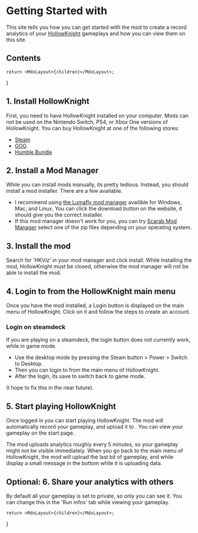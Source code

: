
# Getting Started with <HKVizText />

This site tells you how you can get started with the <HKVizText /> mod to create a record analytics of your <a href="https://www.hollowknight.com" target="_blank">HollowKnight</a> gameplays and how you can view them on this site.

## Contents

    return <MdxLayout>{children}</MdxLayout>;
}

## 1. Install HollowKnight

First, you need to have HollowKnight installed on your computer. Mods can not be used on the Nintendo Switch, PS4, or Xbox One versions of HollowKnight.
You can buy HollowKnight at one of the following stores:

-   <a href="https://store.steampowered.com/app/367520/Hollow_Knight/" target="_blank">
        Steam
    </a>
-   <a href="https://www.gog.com/game/hollow_knight" target="_blank">
        GOG
    </a>
-   <a href="https://www.humblebundle.com/store/hollow-knight" target="_blank">
        Humble Bundle
    </a>

## 2. Install a Mod Manager

While you can install mods manually, its pretty tedious. Instead, you should install a mod installer.
There are a few available.

-   I recommend using <a href="https://themulhima.github.io/Lumafly/" target="_blank">the Lumafly mod manager</a> availible for Windows, Mac, and Linux.
    You can click the download button on the website, it should give you the correct installer.
-   If this mod manager doesn't work for you, you can try <a href="https://github.com/fifty-six/Scarab/releases/latest" target="_blank">Scarab Mod Manager</a>
    select one of the zip files depending on your operating system.

## 3. Install the <HKVizText /> mod

Search for 'HKViz' in your mod manager and click install.
While installing the mod, HollowKnight must be closed, otherwise the mod manager will not be able to install the mod.

## 4. Login to <HKVizText /> from the HollowKnight main menu

Once you have the mod installed, a Login button is displayed on the main menu of HollowKnight.
Click on it and follow the steps to create an account.

### Login on steamdeck

If you are playing on a steamdeck, the login button does not currently work, while in game mode.

-   Use the desktop mode by pressing the Steam button > Power > Switch to Desktop.
-   Then you can login to <HKVizText /> from the main menu of HollowKnight.
-   After the login, its save to switch back to game mode.

(I hope to fix this in the near future).

## 5. Start playing HollowKnight

Once logged in you can start playing HollowKnight. The mod will automatically record your gameplay, and upload it to <HKVizText />.
You can view your gameplay on <Link href="/">the start page</Link>.

The mod uploads analytics roughly every 5 minutes, so your gameplay might not be visible immediately.
When you go back to the main menu of HollowKnight, the mod will upload the last bit of gameplay,
and while display a small message in the bottom while it is uploading data.

## Optional: 6. Share your analytics with others

By default all your gameplay is set to private, so only you can see it. You can change this in the 'Run infos' tab while viewing your gameplay.

    return <MdxLayout>{children}</MdxLayout>;
}
